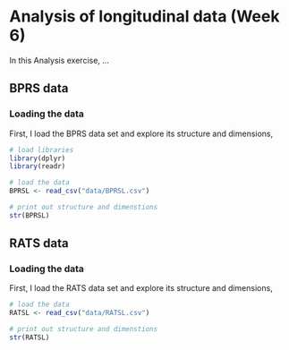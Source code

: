# Analysis of longitudinal data (Week 6)

In this Analysis exercise, ...

## BPRS data

### Loading the data

First, I load the BPRS data set and explore its structure and dimensions,

```r

# load libraries
library(dplyr)
library(readr)

# load the data
BPRSL <- read_csv("data/BPRSL.csv")

# print out structure and dimenstions
str(BPRSL)

```



## RATS data

### Loading the data

First, I load the RATS data set and explore its structure and dimensions,

```r

# load the data
RATSL <- read_csv("data/RATSL.csv")

# print out structure and dimenstions
str(RATSL)

```
